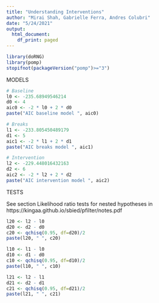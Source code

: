 ```yaml
---
title: "Understanding Interventions"
author: "Mirai Shah, Gabrielle Ferra, Andres Colubri"
date: "5/24/2021"
output:
  html_document:
    df_print: paged
---
```


```r
library(doRNG)
library(pomp)
stopifnot(packageVersion("pomp")>="3")
```

MODELS

```r
# Baseline
l0 <- -235.68949546214
d0 <- 4
aic0 <- -2 * l0 + 2 * d0
paste("AIC baseline model ", aic0)

# Breaks
l1 <- -233.805450489179  
d1 <- 5 
aic1 <- -2 * l1 + 2 * d1
paste("AIC breaks model ", aic1)

# Intervention
l2 <- -229.448016432163
d2 <- 6
aic2 <- -2 * l2 + 2 * d2
paste("AIC intervention model ", aic2)
```

TESTS

See section Likelihood ratio tests for nested hypotheses in
https://kingaa.github.io/sbied/pfilter/notes.pdf

```r
l20 <- l2 - l0
d20 <- d2 - d0
c20 <- qchisq(0.95, df=d20)/2
paste(l20, " ", c20)

l10 <- l1 - l0
d10 <- d1 - d0
c10 <- qchisq(0.95, df=d10)/2
paste(l10, " ", c10)

l21 <- l2 - l1
d21 <- d2 - d1
c21 <- qchisq(0.95, df=d21)/2
paste(l21, " ", c21)
```